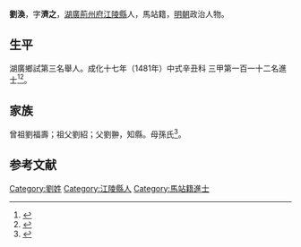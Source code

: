{{Otheruses|other=名为劉渙的其他人物|劉渙}}
{{Otheruses|other=名为刘济之的其他人物|刘济之}}
{{明清人物信息框
| 姓名 = 劉渙
| 原名 =
| 圖片名稱= 
| 圖片大小 =
| 圖片說明 = 
| 最高職務 =
| 國家 = 大明 
| 爵位 =
| 籍貫 = [[湖廣|湖廣]][[荊州府|荊州府]][[江陵縣|江陵縣]]
| 族裔 = 
| 字號 = 
| 諡號 =
| 出生日期 = 九月初四日
| 出生地點 =
| 逝世日期 = 卒年不詳 
| 逝世地點 =
| 墓葬 =
| 配偶 = 曹氏
| 親屬 = 
| 出身 =
* 成化十七年辛丑科同進士出身
| 經歷 =
| 著作 = 
}}
'''劉渙'''{{BD|1452年||？年||}}，字'''濟之'''，[[湖廣|湖廣]][[荊州府|荊州府]][[江陵縣|江陵縣]]人，馬站籍，[[明朝|明朝]]政治人物。

== 生平 ==
湖廣鄉試第三名舉人。成化十七年（1481年）中式辛丑科<!---會試第一百七名--->三甲第一百一十二名進士<ref>{{Cite book|title=《[[皇明贡举考|皇明贡举考]]》卷五|last=（明）[[张朝瑞|张朝瑞]]|first=|publisher=《续修四库全书》史部第828册|year=|isbn=|location=|pages=}}</ref><ref>{{Cite book|title=贡举志五种 上|last=鲁小俊，江俊伟著|first=|publisher=武汉：武汉大学出版社|year=2009|isbn=978-7-307-07043-1|location=|pages=254-256}}</ref>。

== 家族 ==
曾祖劉福壽；祖父劉紹；父劉翀，知縣。母孫氏<ref>{{Cite book|title=天一阁藏明代科举录选刊 登科录 点校本|last=龚延明主编|first=|publisher=宁波出版社|year=2016|isbn=978-7-5526-2320-8|location=宁波|pages=|quote=《天一閣藏明代科舉錄選刊.登科錄》之《成化十七年進士登科錄》}}</ref>。

==参考文献==
{{reflist}}

{{成化十七年辛丑科殿試金榜}}

{{Authority control}}

{{DEFAULTSORT:}}
[[Category:劉姓|Category:劉姓]]
[[Category:江陵縣人|Category:江陵縣人]]
[[Category:馬站籍進士|Category:馬站籍進士]]